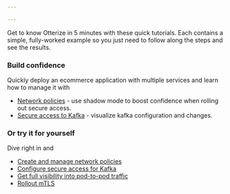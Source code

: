 ```yaml
---

---
```


Get to know Otterize in 5 minutes with these quick tutorials.
Each contains a simple, fully-worked example so you just need to follow along
the steps and see the results.

### Build confidence
Quickly deploy an ecommerce application with multiple services and learn how to manage it with
* [Network policies](/realistic-example/shadow-mode-network-policies) - use shadow mode to boost confidence when rolling out secure access.
* [Secure access to Kafka](/realistic-example/visualize-kafka-protection) - visualize kafka configuration and changes.

### Or try it for yourself
Dive right in and
* [Create and manage network policies](/try-now/k8s-network-policies)
* [Configure secure access for Kafka](/try-now/k8s-kafka-mtls)
* [Get full visibility into pod-to-pod traffic](/try-now/k8s-network-mapper)
* [Rollout mTLS](/try-now/k8s-mtls)